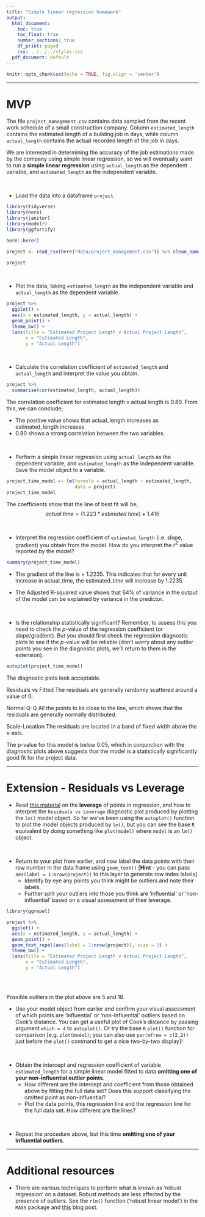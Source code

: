 ```yaml
---
title: "Simple linear regression homework"
output:
  html_document:
    toc: true
    toc_float: true
    number_sections: true
    df_print: paged
    css: ../../../styles.css
  pdf_document: default
---
```




```r
knitr::opts_chunk$set(echo = TRUE, fig.align = 'center')
```

<hr>

# MVP

The file `project_management.csv` contains data sampled from the recent work schedule of a small construction company. Column `estimated_length` contains the estimated length of a building job in days, while column `actual_length` contains the actual recorded length of the job in days. 

We are interested in determining the accuracy of the job estimations made by the company using simple linear regression, so we will eventually want to run a **simple linear regression** using `actual_length` as the dependent variable, and `estimated_length` as the independent variable.

<br>

* Load the data into a dataframe `project`

```r
library(tidyverse)
library(here)
library(janitor)
library(modelr)
library(ggfortify)

here::here()
```
```r
project <- read_csv(here("data/project_management.csv")) %>% clean_names()

project
```


<br>

* Plot the data, taking `estimated_length` as the independent variable and `actual_length` as the dependent variable. 


```r
project %>% 
  ggplot() +
  aes(x = estimated_length, y = actual_length) +
  geom_point() +
  theme_bw() +
  labs(title = "Estimated Project Length v Actual Project Length",
       x = "Estimated Length",
       y = "Actual Length")
```


<br>

* Calculate the correlation coefficient of `estimated_length` and `actual_length` and interpret the value you obtain.

```r
project %>% 
  summarise(cor(estimated_length, actual_length))
```
The correlation coefficient for estimated length v actual length is 0.80.  From 
this, we can conclude;

* The positive value shows that actual_length increases as estimated_length 
increases
* 0.80 shows a strong correlation between the two variables.

<br>

* Perform a simple linear regression using `actual_length` as the dependent variable, and `estimated_length` as the independent variable. Save the model object to a variable. 


```r
project_time_model <- lm(formula = actual_length ~ estimated_length, 
                         data = project)
project_time_model
```
The coefficients show that the line of best fit will be;
$$ {actual\ time} = (1.223 * {estimated\ time}) + 1.416 $$


<br>

* Interpret the regression coefficient of `estimated_length` (i.e. slope, gradient) you obtain from the model. How do you interpret the $r^2$ value reported by the model?

```r
summary(project_time_model)
```

* The gradient of the line is + 1.2235.  This indicates that for every unit increase 
in actual_time, the estimated_time will increase by 1.2235.

* The Adjusted R-squared value shows that 64% of variance in the output of the 
model can be explained by variance in the predictor.

<br>

* Is the relationship statistically significant? Remember, to assess this you need to check the $p$-value of the regression coefficient (or slope/gradient). But you should first check the regression diagnostic plots to see if the $p$-value will be reliable (don't worry about any outlier points you see in the diagnostic plots, we'll return to them in the extension).


```r
autoplot(project_time_model)
```

The diagnostic plots look acceptable.

Residuals vs Fitted
The residuals are generally randomly scattered around a value of 0. 

Normal Q-Q
All the points to lie close to the line, which shows that the residuals are 
generally normally distributed. 

Scale-Location
The residuals are located in a band of fixed width above the x-axis.

The p-value for this model is below 0.05, which in conjunction with the diagnostic
plots above suggests that the model is a statistically significantly good fit for
the project data.


<hr>

# Extension - Residuals vs Leverage

* Read [this material](https://boostedml.com/2019/03/linear-regression-plots-residuals-vs-leverage.html) on the **leverage** of points in regression, and how to interpret the `Residuals vs Leverage` diagnostic plot produced by plotting the `lm()` model object. So far we've been using the `autoplot()` function to plot the model objects produced by `lm()`, but you can see the base `R` equivalent by doing something like `plot(model)` where `model` is an `lm()` object.

<br>

* Return to your plot from earlier, and now label the data points with their row number in the data frame using `geom_text()` [**Hint** - you can pass `aes(label = 1:nrow(project))` to this layer to generate row index labels]
  - Identify by eye any points you think might be outliers and note their labels.
  - Further split your outliers into those you think are 'influential' or 'non-influential' based on a visual assessment of their leverage.




```r
library(ggrepel)

project %>% 
  ggplot() +
  aes(x = estimated_length, y = actual_length) +
  geom_point() +
  geom_text_repel(aes(label = 1:nrow(project)), size = 3) +
  theme_bw() +
  labs(title = "Estimated Project Length v Actual Project Length",
       x = "Estimated Length",
       y = "Actual Length")
  
```

<br>

Possible outliers in the plot above are 5 and 18.

* Use your model object from earlier and confirm your visual assessment of which points are 'influential' or 'non-influential' outliers based on Cook's distance. You can get a useful plot of Cook's distance by passing argument `which = 4` to `autoplot()`. Or try the base `R` `plot()` function for comparison [e.g. `plot(model)`; you can also use `par(mfrow = c(2,2))` just before the `plot()` command to get a nice two-by-two display]!

<br>

* Obtain the intercept and regression coefficient of variable `estimated_length` for a simple linear model fitted to data **omitting one of your non-influential outlier points**. 
  - How different are the intercept and coefficient from those obtained above by fitting the full data set? Does this support classifying the omitted point as non-influential? 
  - Plot the data points, this regression line and the regression line for the full data set. How different are the lines?
  
<br>

* Repeat the procedure above, but this time **omitting one of your influential outliers**. 

<hr>

# Additional resources

* There are various techniques to perform what is known as 'robust regression' on a dataset. Robust methods are less affected by the presence of outliers. See the `rlm()` function ('robust linear model') in the `MASS` package and [this](http://www.alastairsanderson.com/R/tutorials/robust-regression-in-R/) blog post.



